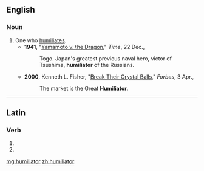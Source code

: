 ==English==

===Noun===
{{en-noun}}

# One who [[humiliate]]s.
#* '''1941''', "[http://www.time.com/time/magazine/article/0,9171,931964,00.html Yamamoto v. the Dragon]," ''Time'', 22 Dec.,
#*: Togo. Japan's greatest previous naval hero, victor of Tsushima, '''humiliator''' of the Russians.
#* '''2000''', Kenneth L. Fisher, "[http://www.forbes.com/columnists/free_forbes/2000/0403/6508197a.html Break Their Crystal Balls]," ''Forbes'',  3 Apr.,
#*: The market is the Great '''Humiliator'''.

----

==Latin==

===Verb===
{{la-verb-form|humiliātor}}

# {{conjugation of|humilio|humiliō|2|s|fut|pass|imp|lang=la}}
# {{conjugation of|humilio|humiliō|3|s|fut|pass|imp|lang=la}}

[[mg:humiliator]]
[[zh:humiliator]]